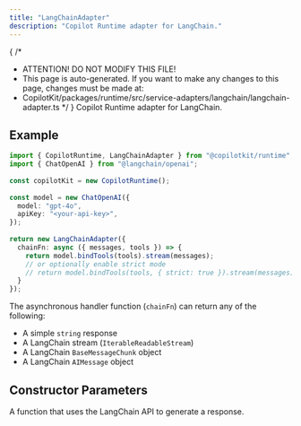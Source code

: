 ```yaml
---
title: "LangChainAdapter"
description: "Copilot Runtime adapter for LangChain."
---
```


{
 /*
  * ATTENTION! DO NOT MODIFY THIS FILE!
  * This page is auto-generated. If you want to make any changes to this page, changes must be made at:
  * CopilotKit/packages/runtime/src/service-adapters/langchain/langchain-adapter.ts
  */
}
Copilot Runtime adapter for LangChain.
 
## Example
 
```ts
import { CopilotRuntime, LangChainAdapter } from "@copilotkit/runtime";
import { ChatOpenAI } from "@langchain/openai";
 
const copilotKit = new CopilotRuntime();
 
const model = new ChatOpenAI({
  model: "gpt-4o",
  apiKey: "<your-api-key>",
});
 
return new LangChainAdapter({
  chainFn: async ({ messages, tools }) => {
    return model.bindTools(tools).stream(messages);
    // or optionally enable strict mode
    // return model.bindTools(tools, { strict: true }).stream(messages);
  }
});
```
 
The asynchronous handler function (`chainFn`) can return any of the following:
 
- A simple `string` response
- A LangChain stream (`IterableReadableStream`)
- A LangChain `BaseMessageChunk` object
- A LangChain `AIMessage` object

## Constructor Parameters

<PropertyReference name="chainFn" type="(parameters: ChainFnParameters) => Promise<LangChainReturnType>" required > 
A function that uses the LangChain API to generate a response.
</PropertyReference>

